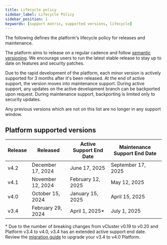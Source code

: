 ```yaml
---
title: Lifecycle policy
sidebar_label: Lifecycle Policy
sidebar_position: 1
keywords: [support matrix, supported versions, lifecycle]
---
```




The following defines the platform's lifecycle policy for releases and maintenance.

The platform aims to release on a regular cadence and follow [semantic versioning](https://semver.org/). We encourage users to run the latest stable release
to stay up to date on features and security patches.

Due to the rapid development of the platform, each minor version is actively supported for 3 months after it's been released. At the end of active support, the version moves into maintenance support. During active support, any updates on the active development branch can
be backported upon request. During maintenance support, backporting is limited only to security updates.

Any previous versions which are not on this list are no longer in any support window.

## Platform supported versions

| Release | Released | Active Support End Date | Maintenance Support End Date |
|---|---|---|---|
| v4.2 | December 17, 2024 | June 17, 2025 | September 17, 2025 |
| v4.1 | November 12, 2024 | February 12, 2025 | May 12, 2025 |
| v4.0 | October 15, 2024 | January 15, 2025 | April 15, 2025 |
| v3.4| February 29, 2024 | April 1, 2025* | July 1, 2025 |

\* Due to the number of breaking changes from vCluster v0.19 to v0.20 and Platform v3.4 to v4.0, v3.4 has an extended active support end date. Review the [migration guide](../../reference/migrations/4-0-migration.mdx) to upgrade your v3.4 to v4.0 Platform.

<SupportTerminology />
